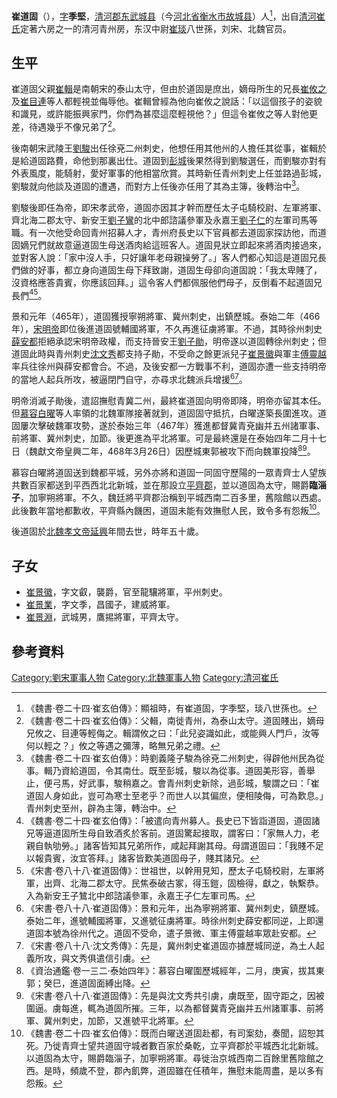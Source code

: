 '''崔道固'''（{{bd|？||？|}}），[[表字|字]]'''季堅'''，[[清河郡|清河郡]][[东武城县|东武城县]]（今[[河北省|河北省]][[衡水市|衡水市]][[故城县|故城县]]）人<ref>《魏書·卷二十四·崔玄伯傳》：顯祖時，有崔道固，字季堅，琰八世孫也。</ref>，出自[[清河崔氏|清河崔氏]]定著六房之一的清河青州房，东汉中尉[[崔琰|崔琰]]八世孫，刘宋、北魏官员。

== 生平 ==
崔道固父親[[崔輯|崔輯]]是南朝宋的泰山太守，但由於道固是庶出，嫡母所生的兄長[[崔攸之|崔攸之]]及[[崔目連|崔目連]]等人都輕視並侮辱他。崔輯曾經為他向崔攸之說話：「以這個孩子的姿貌和識見，或許能振興家門，你們為甚麼這麼輕視他？」但這令崔攸之等人對他更差，待遇幾乎不像兄弟了<ref>《魏書·卷二十四·崔玄伯傳》：父輯，南徙青州，為泰山太守。道固賤出，嫡母兄攸之、目連等輕侮之。輯謂攸之曰：「此兒姿識如此，或能興人門戶，汝等何以輕之？」攸之等遇之彌薄，略無兄弟之禮。</ref>。

後南朝宋武陵王[[劉駿|劉駿]]出任徐兗二州刺史，他想任用其他州的人擔任其從事，崔輯於是給道固路費，命他到那裏出仕。道固到[[彭城|彭城]]後果然得到劉駿選任，而劉駿亦對有外表風度，能騎射，愛好軍事的他相當欣賞。其時新任青州刺史上任並路過彭城，劉駿就向他談及道固的遭遇，而對方上任後亦任用了其為主簿，後轉治中<ref>《魏書·卷二十四·崔玄伯傳》：時劉義隆子駿為徐兗二州刺史，得辟他州民為從事。輯乃資給道固，令其南仕。既至彭城，駿以為從事。道固美形容，善舉止，便弓馬，好武事，駿稍嘉之。會青州刺史新除，過彭城，駿謂之曰：「崔道固人身如此，豈可為寒士至老乎？而世人以其偏庶，便相陵侮，可為歎息。」青州刺史至州，辟為主簿，轉治中。</ref>。

劉駿後即任為帝，即宋孝武帝，道固亦因其才幹而歷任太子屯騎校尉、左軍將軍、齊北海二郡太守、新安王[[劉子鸞|劉子鸞]]的北中郎諮議參軍及永嘉王[[刘子仁_(刘宋)|劉子仁]]的左軍司馬等職。有一次他受命回青州招募人才，青州府長史以下官員都去道固家探訪他，而道固嫡兄們就故意逼道固生母送酒肉給這班客人。道固見狀立即起來將酒肉接過來，並對客人說：「家中沒人手，只好讓年老母親操勞了。」客人們都心知這是道固兄長們做的好事，都立身向道固生母下拜致謝，道固生母卻向道固說：「我太卑賤了，沒資格應答貴賓，你應該回拜。」這令客人們都佩服他們母子，反倒看不起道固兄長們<ref>《魏書·卷二十四·崔玄伯傳》：「被遣向青州募人。長史已下皆詣道固，道固諸兄等逼道固所生母自致酒炙於客前。道固驚起接取，謂客曰：「家無人力，老親自執劬勞。」諸客皆知其兄弟所作，咸起拜謝其母。母謂道固曰：「我賤不足以報貴賓，汝宜答拜。」諸客皆歎美道固母子，賤其諸兄。</ref><ref>《宋書·卷八十八·崔道固傳》：世祖世，以幹用見知，歷太子屯騎校尉，左軍將軍，出齊、北海二郡太守。民焦泰破古冢，得玉鎧，固檢得，獻之，執繫恭。入為新安王子鷥北中郎諮議參軍，永嘉王子仁左軍司馬。</ref>。

景和元年（465年），道固獲授寧朔將軍、冀州刺史，出鎮歷城。泰始二年（466年），[[宋明帝|宋明帝]]即位後進道固號輔國將軍，不久再進征虜將軍。不過，其時徐州刺史[[薛安都|薛安都]]拒絕承認宋明帝政權，而支持晉安王[[劉子勛|劉子勛]]，明帝遂以道固轉徐州刺史；但道固此時與青州刺史[[沈文秀|沈文秀]]都支持子勛，不受命之餘更派兒子[[崔景徽|崔景徽]]與軍主[[傅靈越|傅靈越]]率兵往徐州與薛安都會合。不過，及後安都一方戰事不利，道固亦遭一些支持明帝的當地人起兵所攻，被逼閉門自守，亦尋求北魏派兵增援<ref>《宋書·卷八十八·崔道固傳》：景和元年，出為寧朔將軍、冀州刺史，鎮歷城。泰始二年，進號輔國將軍，又進號征虜將軍。時徐州刺史薛安都同逆，上即還道固本號為徐州代之。道固不受命，遣子景微、軍主傅靈越率眾赴安都。</ref><ref>《宋書·卷八十八·沈文秀傳》：先是，冀州刺史崔道固亦據歷城同逆，為土人起義所攻，與文秀俱遣信引虜。</ref>。

明帝消滅子勛後，遣詔撫慰青冀二州，最終崔道固向明帝即降，明帝亦留其本任。但[[慕容白曜|慕容白曜]]等人率領的北魏軍隊接著就到，道固固守抵抗，白曜遂築長圍進攻。道固屢次擊破魏軍攻勢，遂於泰始三年（467年）獲進都督冀青兗幽并五州諸軍事、前將軍、冀州刺史，加節。後更進為平北將軍。可是最終還是在泰始四年二月十七日（魏獻文帝皇興二年，468年3月26日）因歷城東郭被攻下而向魏軍投降<ref>《資治通鑑·卷一三二·泰始四年》：慕容白曜圍歷城經年，二月，庚寅，拔其東郭；癸巳，進道固面縛出降。</ref><ref>《宋書·卷八十八·崔道固傳》：先是與沈文秀共引虜，虜既至，固守距之，因被圍逼。虜每進，輒為道固所摧。三年，以為都督冀青兗幽并五州諸軍事、前將軍、冀州刺史，加節，又進號平北將軍。</ref>。

慕容白曜將道固送到魏都平城，另外亦將和道固一同固守歷陽的一眾青齊士人望族共數百家都送到平西西北北新城，並在那設立[[平齊郡|平齊郡]]，並以道固為太守，賜爵'''臨淄子'''，加寧朔將軍。不久，魏廷將平齊郡治稱到平城西南二百多里，舊陰館以西處。此後數年當地都歉收，平齊縣內饑困，道固未能有效撫慰人民，致令多有怨叛<ref>《魏書·卷二十四·崔玄伯傳》：既而白曜送道固赴都，有司案劾，奏聞，詔恕其死。乃徙青齊士望共道固守城者數百家於桑乾，立平齊郡於平城西北北新城。以道固為太守，賜爵臨淄子，加寧朔將軍。尋徙治京城西南二百餘里舊陰館之西。是時，頻歲不登，郡內飢弊，道固雖在任積年，撫慰未能周盡，是以多有怨叛。</ref>。

後道固於[[北魏孝文帝|北魏孝文帝]][[延興_(北魏)|延興]]年間去世，時年五十歲。

==子女 == 
*[[崔景徽|崔景徽]]，字文叡，襲爵，官至龍驤將軍，平州刺史。
*[[崔景業|崔景業]]，字文季，昌國子，建威將軍。
*[[崔景淵|崔景淵]]，武城男，鷹掦將軍，平齊太守。

== 參考資料 ==
{{reflist|2}}

[[Category:劉宋軍事人物|Category:劉宋軍事人物]]
[[Category:北魏軍事人物|Category:北魏軍事人物]]
[[Category:清河崔氏|Category:清河崔氏]]